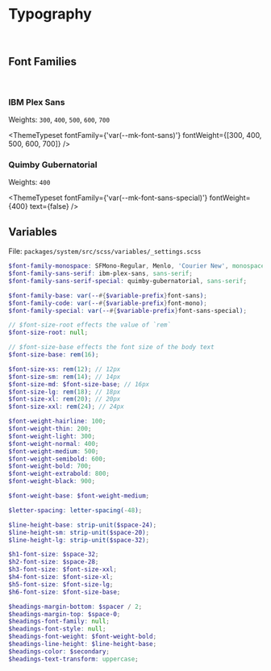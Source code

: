 
<Meta title='Blocks/Typography' />

# Typography

<br />

## Font Families

<br />

### IBM Plex Sans

Weights: `300`, `400`, `500`, `600`, `700`

<ThemeTypeset
  fontFamily={'var(--mk-font-sans)'}
  fontWeight={[300, 400, 500, 600, 700]}
/>

### Quimby Gubernatorial

Weights: `400`

<ThemeTypeset
  fontFamily={'var(--mk-font-sans-special)'}
  fontWeight={400}
  text={false}
/>

## Variables

File: `packages/system/src/scss/variables/_settings.scss`

```scss
$font-family-monospace: SFMono-Regular, Menlo, 'Courier New', monospace;
$font-family-sans-serif: ibm-plex-sans, sans-serif;
$font-family-sans-serif-special: quimby-gubernatorial, sans-serif;

$font-family-base: var(--#{$variable-prefix}font-sans);
$font-family-code: var(--#{$variable-prefix}font-mono);
$font-family-special: var(--#{$variable-prefix}font-sans-special);

// $font-size-root effects the value of `rem`
$font-size-root: null;

// $font-size-base effects the font size of the body text
$font-size-base: rem(16);

$font-size-xs: rem(12); // 12px
$font-size-sm: rem(14); // 14px
$font-size-md: $font-size-base; // 16px
$font-size-lg: rem(18); // 18px
$font-size-xl: rem(20); // 20px
$font-size-xxl: rem(24); // 24px

$font-weight-hairline: 100;
$font-weight-thin: 200;
$font-weight-light: 300;
$font-weight-normal: 400;
$font-weight-medium: 500;
$font-weight-semibold: 600;
$font-weight-bold: 700;
$font-weight-extrabold: 800;
$font-weight-black: 900;

$font-weight-base: $font-weight-medium;

$letter-spacing: letter-spacing(-48);

$line-height-base: strip-unit($space-24);
$line-height-sm: strip-unit($space-20);
$line-height-lg: strip-unit($space-32);

$h1-font-size: $space-32;
$h2-font-size: $space-28;
$h3-font-size: $font-size-xxl;
$h4-font-size: $font-size-xl;
$h5-font-size: $font-size-lg;
$h6-font-size: $font-size-base;

$headings-margin-bottom: $spacer / 2;
$headings-margin-top: $space-0;
$headings-font-family: null;
$headings-font-style: null;
$headings-font-weight: $font-weight-bold;
$headings-line-height: $line-height-base;
$headings-color: $secondary;
$headings-text-transform: uppercase;
```

